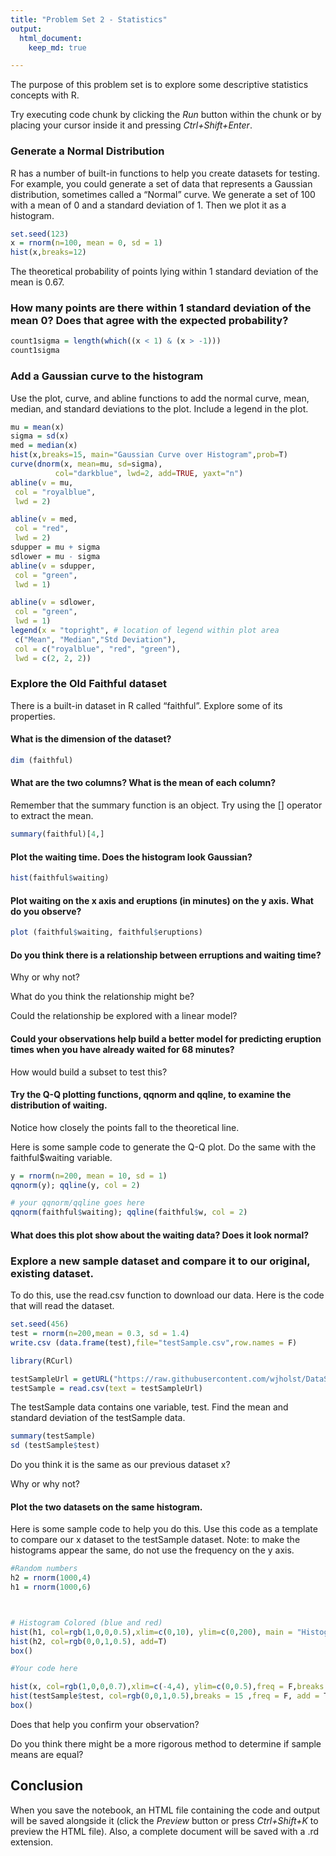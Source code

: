 ```yaml
---
title: "Problem Set 2 - Statistics"
output:
  html_document:
    keep_md: true

---
```


The purpose of this problem set is to explore some descriptive statistics concepts with R.

Try executing code chunk by clicking the *Run* button within the chunk or by placing your cursor inside it and pressing *Ctrl+Shift+Enter*. 

### Generate a Normal Distribution

R has a number of built-in functions to help you create datasets for testing. For example, you could generate a set of data that represents a Gaussian distribution, sometimes called a "Normal" curve. We generate a set of 100 with a mean of 0 and a standard deviation of 1. Then we plot it as a histogram.

```r
set.seed(123)
x = rnorm(n=100, mean = 0, sd = 1)
hist(x,breaks=12)
```

The theoretical probability of points lying within 1 standard deviation of the mean is 0.67. 

### How many points are there within 1 standard deviation of the mean 0? Does that agree with the expected probability?

```r
count1sigma = length(which((x < 1) & (x > -1)))
count1sigma                     
```

### Add a Gaussian curve to the histogram
Use the plot, curve, and abline functions to add the normal curve, mean, median, and standard deviations to the plot. Include a legend in the plot.

```r
mu = mean(x)
sigma = sd(x)
med = median(x)
hist(x,breaks=15, main="Gaussian Curve over Histogram",prob=T)
curve(dnorm(x, mean=mu, sd=sigma), 
          col="darkblue", lwd=2, add=TRUE, yaxt="n")
abline(v = mu,
 col = "royalblue",
 lwd = 2)

abline(v = med,
 col = "red",
 lwd = 2)
sdupper = mu + sigma
sdlower = mu - sigma
abline(v = sdupper,
 col = "green",
 lwd = 1)

abline(v = sdlower,
 col = "green",
 lwd = 1)
legend(x = "topright", # location of legend within plot area
 c("Mean", "Median","Std Deviation"),
 col = c("royalblue", "red", "green"),
 lwd = c(2, 2, 2))

```

### Explore the Old Faithful dataset

There is a built-in dataset in R called "faithful". Explore some of its properties.

#### What is the dimension of the dataset?

```r
dim (faithful)
```

#### What are the two columns? What is the mean of each column?

Remember that the summary function is an object. Try using the [] operator to extract the mean.

```r

summary(faithful)[4,]

```

#### Plot the waiting time. Does the histogram look Gaussian?

```r
hist(faithful$waiting)

```


#### Plot waiting on the x axis and eruptions (in minutes) on the y axis. What do you observe?

```r
plot (faithful$waiting, faithful$eruptions)

```


#### Do you think there is a relationship between erruptions and waiting time? 

Why or why not? 

What do you think the relationship might be? 

Could the relationship be explored with a linear model?

#### Could your observations help build a better model for predicting eruption times when you have already waited for 68 minutes?

How would build a subset to test this?

#### Try the Q-Q plotting functions, qqnorm and qqline, to examine the distribution of waiting.

Notice how closely the points fall to the theoretical line.

Here is some sample code to generate the Q-Q plot. Do the same with the faithful$waiting variable.

```r

y = rnorm(n=200, mean = 10, sd = 1)
qqnorm(y); qqline(y, col = 2)


```
```r
# your qqnorm/qqline goes here
qqnorm(faithful$waiting); qqline(faithful$w, col = 2)
```


#### What does this plot show about the waiting data? Does it look normal?

### Explore a new sample dataset and compare it to our original, existing dataset.

To do this, use the read.csv function to download our data. Here is the code that will read the dataset.

```r
set.seed(456)
test = rnorm(n=200,mean = 0.3, sd = 1.4)
write.csv (data.frame(test),file="testSample.csv",row.names = F)

library(RCurl)

testSampleUrl = getURL("https://raw.githubusercontent.com/wjholst/DataScienceCurriculum/master/testSample.csv")
testSample = read.csv(text = testSampleUrl)

```

The testSample data contains one variable, test. Find the mean and standard deviation of the testSample data. 

```r
summary(testSample)
sd (testSample$test)
```


Do you think it is the same as our previous dataset x? 

Why or why not?

#### Plot the two datasets on the same histogram. 
Here is some sample code to help you do this. Use this code as a template to compare our x dataset to the testSample dataset. Note: to make the histograms appear the same, do not use the frequency on the y axis.

```r
#Random numbers
h2 = rnorm(1000,4)
h1 = rnorm(1000,6)



# Histogram Colored (blue and red)
hist(h1, col=rgb(1,0,0,0.5),xlim=c(0,10), ylim=c(0,200), main = "Histogram Comparison")
hist(h2, col=rgb(0,0,1,0.5), add=T)
box()

```

```r

#Your code here

hist(x, col=rgb(1,0,0,0.7),xlim=c(-4,4), ylim=c(0,0.5),freq = F,breaks = 15, main = "Histogram Comparison")
hist(testSample$test, col=rgb(0,0,1,0.5),breaks = 15 ,freq = F, add = T)
box()
```



Does that help you confirm your observation? 


Do you think there might be a more rigorous method to determine if sample means are equal?


## Conclusion

When you save the notebook, an HTML file containing the code and output will be saved alongside it (click the *Preview* button or press *Ctrl+Shift+K* to preview the HTML file). Also, a complete document will be saved with a .rd extension. 
